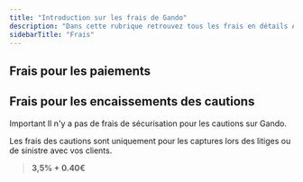 ```yaml
---
title: "Introduction sur les frais de Gando"
description: "Dans cette rubrique retrouvez tous les frais en détails A combien se situe les frais"
sidebarTitle: "Frais"
---
```


## Frais pour les paiements

## Frais pour les encaissements des cautions

<Check>
  Important
</Check>

<Info>
  Il n'y a pas de frais de sécurisation pour les cautions sur Gando.
</Info>

Les frais des cautions sont uniquement pour les captures lors des litiges ou de sinistre avec vos clients.

> **3,5% \+ 0.40€**